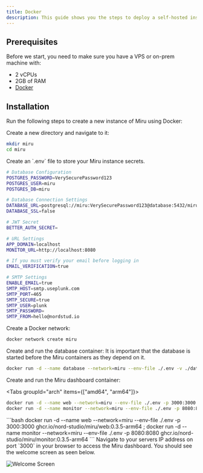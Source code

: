 ```yaml
---
title: Docker
description: This guide shows you the steps to deploy a self-hosted instance of Miru using Docker.
---
```


## Prerequisites

Before we start, you need to make sure you have a VPS or on-prem machine with:

-   2 vCPUs
-   2GB of RAM
-   [Docker](https://docs.docker.com/engine/install/)

## Installation

Run the following steps to create a new instance of Miru using Docker:

<Steps>

<Step>
Create a new directory and navigate to it:

```bash
mkdir miru
cd miru
```

</Step>

<Step>
Create an `.env` file to store your Miru instance secrets.

```sh
# Database Configuration
POSTGRES_PASSWORD=VerySecurePassword123
POSTGRES_USER=miru
POSTGRES_DB=miru

# Database Connection Settings
DATABASE_URL=postgresql://miru:VerySecurePassword123@database:5432/miru
DATABASE_SSL=false

# JWT Secret
BETTER_AUTH_SECRET=

# URL Settings
APP_DOMAIN=localhost
MONITOR_URL=http://localhost:8080

# If you must verify your email before logging in
EMAIL_VERIFICATION=true

# SMTP Settings
ENABLE_EMAIL=true
SMTP_HOST=smtp.useplunk.com
SMTP_PORT=465
SMTP_SECURE=true
SMTP_USER=plunk
SMTP_PASSWORD=
SMTP_FROM=hello@nordstud.io
```

</Step>

<Step>
Create a Docker network:

```bash
docker network create miru
```

</Step>

<Step>
Create and run the database container:

<Callout title="Note" type="warn">
	It is important that the database is started before the Miru containers as
	they depend on it.
</Callout>

```bash
docker run -d --name database --network=miru --env-file ./.env -v ./database:/var/lib/postgresql/data -p 5432:5432 postgres:17.3
```

</Step>

<Step>
Create and run the Miru dashboard container:

<Tabs groupId="arch" items={["amd64", "arm64"]}>
<Tab value="amd64">
```bash
docker run -d --name web --network=miru --env-file ./.env -p 3000:3000 ghcr.io/nord-studio/miru/web:0.3.5-amd64 ;
docker run -d --name monitor --network=miru --env-file ./.env -p 8080:8080 ghcr.io/nord-studio/miru/monitor:0.3.5-amd64
```
</Tab>

<Tab value="arm64">
```bash
docker run -d --name web --network=miru --env-file ./.env -p 3000:3000 ghcr.io/nord-studio/miru/web:0.3.5-arm64 ;
docker run -d --name monitor --network=miru --env-file ./.env -p 8080:8080 ghcr.io/nord-studio/miru/monitor:0.3.5-arm64
```
</Tab>
</Tabs>

</Step>

<Step>
Navigate to your servers IP address on port `3000` in your browser to access the Miru dashboard. You should see the welcome screen as seen below.

![Welcome Screen](/screenshots/welcome.png)

</Step>

</Steps>
